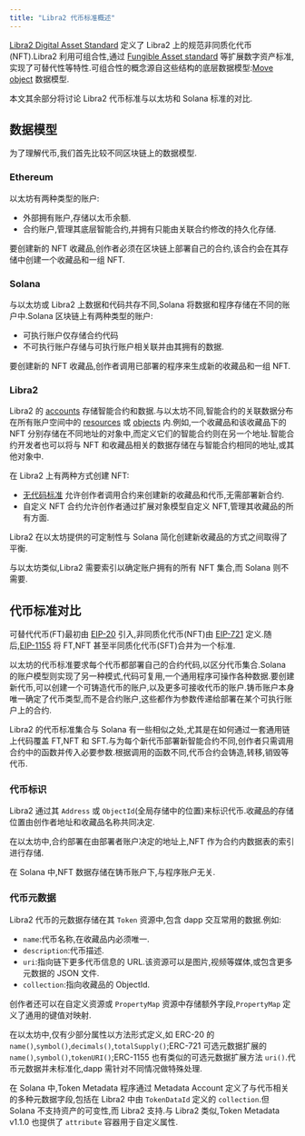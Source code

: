 ```yaml
---
title: "Libra2 代币标准概述"
---
```


[Libra2 Digital Asset Standard](/zh/build/smart-contracts/digital-asset) 定义了 Libra2 上的规范非同质化代币(NFT).Libra2 利用可组合性,通过 [Fungible Asset standard](/zh/build/smart-contracts/fungible-asset) 等扩展数字资产标准,实现了可替代性等特性.可组合性的概念源自这些结构的底层数据模型:[Move object](/zh/build/smart-contracts/objects) 数据模型.

本文其余部分将讨论 Libra2 代币标准与以太坊和 Solana 标准的对比.

## 数据模型

为了理解代币,我们首先比较不同区块链上的数据模型.

### Ethereum

以太坊有两种类型的账户:

- 外部拥有账户,存储以太币余额.
- 合约账户,管理其底层智能合约,并拥有只能由关联合约修改的持久化存储.

要创建新的 NFT 收藏品,创作者必须在区块链上部署自己的合约,该合约会在其存储中创建一个收藏品和一组 NFT.

### Solana

与以太坊或 Libra2 上数据和代码共存不同,Solana 将数据和程序存储在不同的账户中.Solana 区块链上有两种类型的账户:

- 可执行账户仅存储合约代码
- 不可执行账户存储与可执行账户相关联并由其拥有的数据.

要创建新的 NFT 收藏品,创作者调用已部署的程序来生成新的收藏品和一组 NFT.

### Libra2

Libra2 的 [accounts](/zh/network/blockchain/accounts) 存储智能合约和数据.与以太坊不同,智能合约的关联数据分布在所有账户空间中的 [resources](/zh/network/blockchain/resources) 或 [objects](/zh/build/smart-contracts/objects) 内.例如,一个收藏品和该收藏品下的 NFT 分别存储在不同地址的对象中,而定义它们的智能合约则在另一个地址.智能合约开发者也可以将与 NFT 和收藏品相关的数据存储在与智能合约相同的地址,或其他对象中.

在 Libra2 上有两种方式创建 NFT:

- [无代码标准](https://github.com/libra2-foundation/AIPs/blob/main/aips/aip-22.md) 允许创作者调用合约来创建新的收藏品和代币,无需部署新合约.
- 自定义 NFT 合约允许创作者通过扩展对象模型自定义 NFT,管理其收藏品的所有方面.

Libra2 在以太坊提供的可定制性与 Solana 简化创建新收藏品的方式之间取得了平衡.

与以太坊类似,Libra2 需要索引以确定账户拥有的所有 NFT 集合,而 Solana 则不需要.

## 代币标准对比

可替代代币(FT)最初由 [EIP-20](https://eips.ethereum.org/EIPS/eip-20) 引入,非同质化代币(NFT)由 [EIP-721](https://eips.ethereum.org/EIPS/eip-721) 定义.随后,[EIP-1155](https://eips.ethereum.org/EIPS/eip-1155) 将 FT,NFT 甚至半同质化代币(SFT)合并为一个标准.

以太坊的代币标准要求每个代币都部署自己的合约代码,以区分代币集合.Solana 的账户模型则实现了另一种模式,代码可复用,一个通用程序可操作各种数据.要创建新代币,可以创建一个可铸造代币的账户,以及更多可接收代币的账户.铸币账户本身唯一确定了代币类型,而不是合约账户,这些都作为参数传递给部署在某个可执行账户上的合约.

Libra2 的代币标准集合与 Solana 有一些相似之处,尤其是在如何通过一套通用链上代码覆盖 FT,NFT 和 SFT.与为每个新代币部署新智能合约不同,创作者只需调用合约中的函数并传入必要参数.根据调用的函数不同,代币合约会铸造,转移,销毁等代币.

### 代币标识

Libra2 通过其 `Address` 或 `ObjectId`(全局存储中的位置)来标识代币.收藏品的存储位置由创作者地址和收藏品名称共同决定.

在以太坊中,合约部署在由部署者账户决定的地址上,NFT 作为合约内数据表的索引进行存储.

在 Solana 中,NFT 数据存储在铸币账户下,与程序账户无关.

### 代币元数据

Libra2 代币的元数据存储在其 `Token` 资源中,包含 dapp 交互常用的数据.例如:

- `name`:代币名称,在收藏品内必须唯一.
- `description`:代币描述.
- `uri`:指向链下更多代币信息的 URL.该资源可以是图片,视频等媒体,或包含更多元数据的 JSON 文件.
- `collection`:指向收藏品的 ObjectId.

创作者还可以在自定义资源或 `PropertyMap` 资源中存储额外字段,`PropertyMap` 定义了通用的键值对映射.

在以太坊中,仅有少部分属性以方法形式定义,如 ERC-20 的 `name()`,`symbol()`,`decimals()`,`totalSupply()`;ERC-721 可选元数据扩展的 `name()`,`symbol()`,`tokenURI()`;ERC-1155 也有类似的可选元数据扩展方法 `uri()`.代币元数据并未标准化,dapp 需针对不同情况做特殊处理.

在 Solana 中,Token Metadata 程序通过 Metadata Account 定义了与代币相关的多种元数据字段,包括在 Libra2 中由 `TokenDataId` 定义的 `collection`.但 Solana 不支持资产的可变性,而 Libra2 支持.与 Libra2 类似,Token Metadata v1.1.0 也提供了 `attribute` 容器用于自定义属性.
